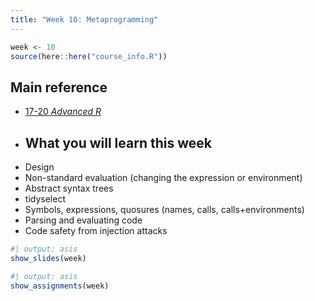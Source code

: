```yaml
---
title: "Week 10: Metaprogramming"
---
```


```r
week <- 10
source(here::here("course_info.R"))
```

## Main reference

* [17-20 *Advanced R*](https://adv-r.hadley.nz/metaprogramming.html)
*
## What you will learn this week

* Design
* Non-standard evaluation (changing the expression or environment)
* Abstract syntax trees
* tidyselect
* Symbols, expressions, quosures (names, calls, calls+environments)
* Parsing and evaluating code
* Code safety from injection attacks

```r
#| output: asis
show_slides(week)
```


```r
#| output: asis
show_assignments(week)
```
